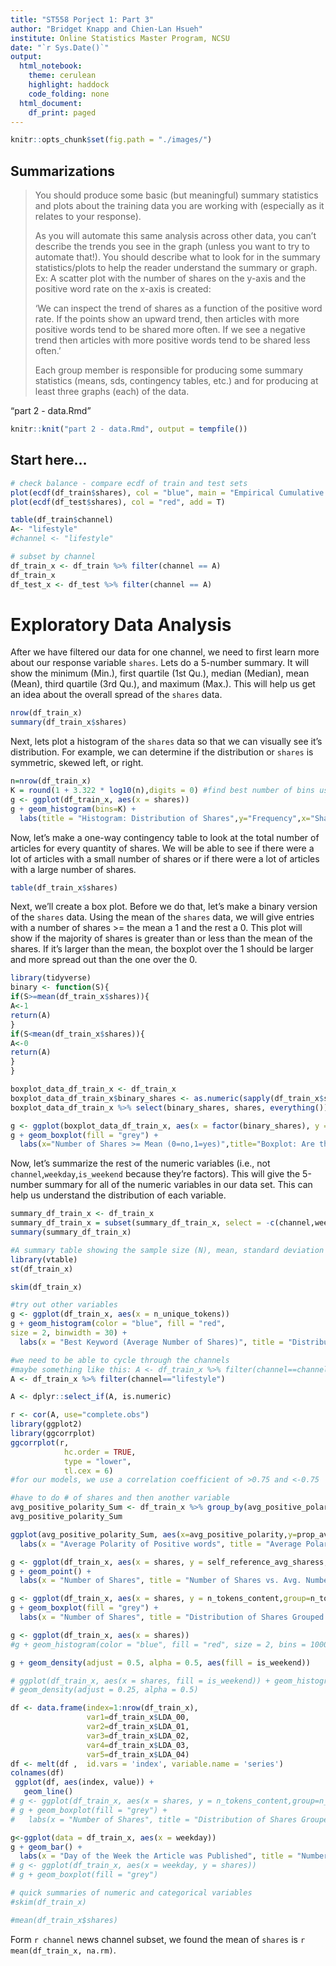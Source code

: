```yaml
---
title: "ST558 Porject 1: Part 3"
author: "Bridget Knapp and Chien-Lan Hsueh"
institute: Online Statistics Master Program, NCSU
date: "`r Sys.Date()`"
output:
  html_notebook:
    theme: cerulean
    highlight: haddock
    code_folding: none
  html_document:
    df_print: paged
---
```


```r
knitr::opts_chunk$set(fig.path = "./images/")
```


## Summarizations

> You should produce some basic (but meaningful) summary statistics and plots about the training data you
are working with (especially as it relates to your response).
>
> As you will automate this same analysis across other data, you can’t describe the trends you see in the graph (unless you want to try to automate that!). You should describe what to look for in the summary statistics/plots to help the reader understand the summary or graph. Ex: A scatter plot with the number of shares on the y-axis and the positive word rate on the x-axis is created:
>
> 'We can inspect the trend of shares as a function of the positive word rate. If the points show an upward trend, then articles with more positive words tend to be shared more often. If we see a negative trend then articles with more positive words tend to be shared less often.'
>
> Each group member is responsible for producing some summary statistics (means, sds, contingency tables, etc.) and for producing at least three graphs (each) of the data.


"part 2 - data.Rmd"


```r
knitr::knit("part 2 - data.Rmd", output = tempfile())
```



## Start here...

```r
# check balance - compare ecdf of train and test sets
plot(ecdf(df_train$shares), col = "blue", main = "Empirical Cumulative Distribution", xlab = "shares")
plot(ecdf(df_test$shares), col = "red", add = T)
```


```r
table(df_train$channel)
A<- "lifestyle"
#channel <- "lifestyle"          

# subset by channel
df_train_x <- df_train %>% filter(channel == A)
df_train_x
df_test_x <- df_test %>% filter(channel == A)
```

# Exploratory Data Analysis

After we have filtered our data for one channel, we need to first learn more about our response variable `shares`. Lets do a 5-number summary. It will show the minimum (Min.), first quartile (1st Qu.), median (Median), mean (Mean), third quartile (3rd Qu.), and maximum (Max.). This will help us get an idea about the overall spread of the `shares` data.

```r
nrow(df_train_x)
summary(df_train_x$shares)
```

Next, lets plot a histogram of the `shares` data so that we can visually see it's distribution. For example, we can determine if the distribution or `shares` is symmetric, skewed left, or right.

```r
n=nrow(df_train_x)
K = round(1 + 3.322 * log10(n),digits = 0) #find best number of bins using Sturge’s Rule
g <- ggplot(df_train_x, aes(x = shares))
g + geom_histogram(bins=K) +
  labs(title = "Histogram: Distribution of Shares",y="Frequency",x="Shares")
```

Now, let's make a one-way contingency table to look at the total number of articles for every quantity of shares. We will be able to see if there were a lot of articles with a small number of shares or if there were a lot of articles with a large number of shares. 

```r
table(df_train_x$shares)
```

Next, we'll create a box plot. Before we do that, let's make a binary version of the `shares` data. Using the mean of the `shares` data, we will give entries with a number of shares >= the mean a 1 and the rest a 0. This plot will show if the majority of shares is greater than or less than the mean of the shares. If it's larger than the mean, the boxplot over the 1 should be larger and more spread out than the one over the 0.

```r
library(tidyverse)
binary <- function(S){
if(S>=mean(df_train_x$shares)){
A<-1
return(A)
}
if(S<mean(df_train_x$shares)){
A<-0
return(A)
}
}

boxplot_data_df_train_x <- df_train_x
boxplot_data_df_train_x$binary_shares <- as.numeric(sapply(df_train_x$shares, FUN=binary))
boxplot_data_df_train_x %>% select(binary_shares, shares, everything())

g <- ggplot(boxplot_data_df_train_x, aes(x = factor(binary_shares), y = shares))
g + geom_boxplot(fill = "grey") +
  labs(x="Number of Shares >= Mean (0=no,1=yes)",title="Boxplot: Are the Number of Shares Greater than the Mean?",y="Count")
```

Now, let's summarize the rest of the numeric variables (i.e., not `channel`,`weekday`,`is_weekend` because they're factors). This will give the 5-number summary for all of the numeric variables in our data set. This can help us understand the distribution of each variable.

```r
summary_df_train_x <- df_train_x
summary_df_train_x = subset(summary_df_train_x, select = -c(channel,weekday,is_weekend))
summary(summary_df_train_x)
```






```r
#A summary table showing the sample size (N), mean, standard deviation (Std. Dev.), minimum (Min), 25th percentile, 75th percentile, and maximum (Max)
library(vtable)
st(df_train_x)
```

```r
skim(df_train_x)
```

```r
#try out other variables
g <- ggplot(df_train_x, aes(x = n_unique_tokens))
g + geom_histogram(color = "blue", fill = "red",
size = 2, binwidth = 30) +
  labs(x = "Best Keyword (Average Number of Shares)", title = "Distribution of Shares by Best Keyword", y="Number of Shares")
```

```r
#we need to be able to cycle through the channels
#maybe something like this: A <- df_train_x %>% filter(channel==channel)
A <- df_train_x %>% filter(channel=="lifestyle") 

A <- dplyr::select_if(A, is.numeric)

r <- cor(A, use="complete.obs")
library(ggplot2)
library(ggcorrplot)
ggcorrplot(r, 
            hc.order = TRUE, 
            type = "lower",
            tl.cex = 6)
#for our models, we use a correlation coefficient of >0.75 and <-0.75
```

```r
#have to do # of shares and then another variable
avg_positive_polarity_Sum <- df_train_x %>% group_by(avg_positive_polarity) %>% summarize(prop_avg_positive_polarity = mean(shares),n = n())
avg_positive_polarity_Sum

ggplot(avg_positive_polarity_Sum, aes(x=avg_positive_polarity,y=prop_avg_positive_polarity,size=n)) + geom_point(stat="identity") +
  labs(x = "Average Polarity of Positive words", title = "Average Polarity of Positive words",y="Proportion of Average Polarity of Positive words")

```

```r

g <- ggplot(df_train_x, aes(x = shares, y = self_reference_avg_sharess,col=weekday))
g + geom_point() +
  labs(x = "Number of Shares", title = "Number of Shares vs. Avg. Number of Shares of Referenced Articles in Mashable", y="Avg. Number of Shares of Referenced Articles in Mashable")
```

```r
g <- ggplot(df_train_x, aes(x = shares, y = n_tokens_content,group=n_tokens_title,fill=shares))
g + geom_boxplot(fill = "grey") +
  labs(x = "Number of Shares", title = "Distribution of Shares Grouped by Number of Words in Article", y="Number of Words in the Article")
```


```r
g <- ggplot(df_train_x, aes(x = shares))
#g + geom_histogram(color = "blue", fill = "red", size = 2, bins = 1000)

g + geom_density(adjust = 0.5, alpha = 0.5, aes(fill = is_weekend))

# ggplot(df_train_x, aes(x = shares, fill = is_weekend)) + geom_histogram(aes(y = ..density..)) +
# geom_density(adjust = 0.25, alpha = 0.5)

```
```r

df <- data.frame(index=1:nrow(df_train_x),
                 var1=df_train_x$LDA_00,
                 var2=df_train_x$LDA_01,
                 var3=df_train_x$LDA_02,
                 var4=df_train_x$LDA_03,
                 var5=df_train_x$LDA_04)
df <- melt(df ,  id.vars = 'index', variable.name = 'series')
colnames(df)
 ggplot(df, aes(index, value)) +
   geom_line()
# g <- ggplot(df_train_x, aes(x = shares, y = n_tokens_content,group=n_tokens_title,fill=shares))
# g + geom_boxplot(fill = "grey") +
#   labs(x = "Number of Shares", title = "Distribution of Shares Grouped by Number of Words in Article", y="Number of Words in the Article")
```

```r
g<-ggplot(data = df_train_x, aes(x = weekday))
g + geom_bar() +
  labs(x = "Day of the Week the Article was Published", title = "Number of Articles Published Throughout the Week", y="Number of Articles Published")
# g <- ggplot(df_train_x, aes(x = weekday, y = shares))
# g + geom_boxplot(fill = "grey")

```


```r
# quick summaries of numeric and categorical variables
#skim(df_train_x)
```



```r
#mean(df_train_x$shares)
```



Form `r channel` news channel subset, we found the mean of `shares` is `r mean(df_train_x, na.rm)`.